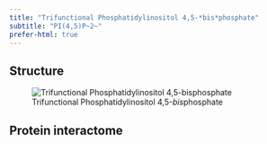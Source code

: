 ```yaml
---
title: "Trifunctional Phosphatidylinositol 4,5-*bis*phosphate"
subtitle: "PI(4,5)P~2~"
prefer-html: true
---
```


## Structure

:::{.border}
![Trifunctional Phosphatidylinositol 4,5-*bis*phosphate](/LipidProbe/Structures/TF_PI(4,5)P2.png)
:::

## Protein interactome

